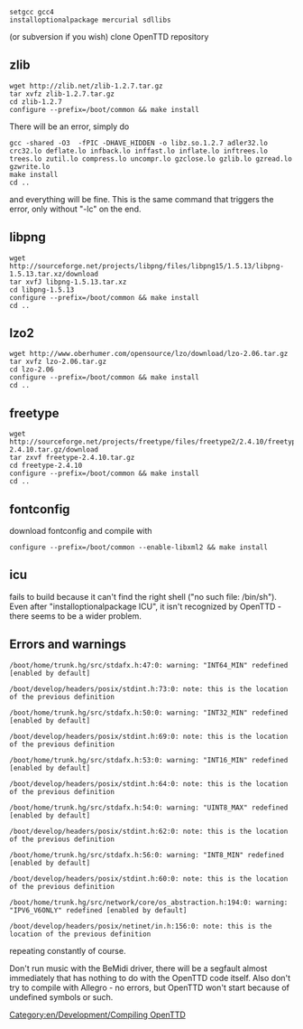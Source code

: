 <pre>setgcc gcc4
installoptionalpackage mercurial sdllibs</pre>

(or subversion if you wish)
clone OpenTTD repository

== zlib ==
<pre>wget http://zlib.net/zlib-1.2.7.tar.gz
tar xvfz zlib-1.2.7.tar.gz
cd zlib-1.2.7
configure --prefix=/boot/common && make install</pre>

There will be an error, simply do

<pre>gcc -shared -O3  -fPIC -DHAVE_HIDDEN -o libz.so.1.2.7 adler32.lo crc32.lo deflate.lo infback.lo inffast.lo inflate.lo inftrees.lo trees.lo zutil.lo compress.lo uncompr.lo gzclose.lo gzlib.lo gzread.lo gzwrite.lo
make install
cd ..</pre>

and everything will be fine. This is the same command that triggers the error, only without "-lc" on the end.

== libpng ==
<pre>wget http://sourceforge.net/projects/libpng/files/libpng15/1.5.13/libpng-1.5.13.tar.xz/download
tar xvfJ libpng-1.5.13.tar.xz
cd libpng-1.5.13
configure --prefix=/boot/common && make install
cd ..</pre>

== lzo2 ==
<pre>wget http://www.oberhumer.com/opensource/lzo/download/lzo-2.06.tar.gz
tar xvfz lzo-2.06.tar.gz
cd lzo-2.06
configure --prefix=/boot/common && make install
cd ..</pre>

== freetype ==
<pre>wget http://sourceforge.net/projects/freetype/files/freetype2/2.4.10/freetype-2.4.10.tar.gz/download
tar zxvf freetype-2.4.10.tar.gz
cd freetype-2.4.10
configure --prefix=/boot/common && make install
cd ..</pre>

== fontconfig ==
download fontconfig and compile with

<pre>configure --prefix=/boot/common --enable-libxml2 && make install</pre>

== icu ==
fails to build because it can't find the right shell ("no such file: /bin/sh"). Even after "installoptionalpackage ICU", it isn't recognized by OpenTTD - there seems to be a wider problem.

== Errors and warnings ==
<pre>/boot/home/trunk.hg/src/stdafx.h:47:0: warning: "INT64_MIN" redefined [enabled by default]

/boot/develop/headers/posix/stdint.h:73:0: note: this is the location of the previous definition

/boot/home/trunk.hg/src/stdafx.h:50:0: warning: "INT32_MIN" redefined [enabled by default]

/boot/develop/headers/posix/stdint.h:69:0: note: this is the location of the previous definition

/boot/home/trunk.hg/src/stdafx.h:53:0: warning: "INT16_MIN" redefined [enabled by default]

/boot/develop/headers/posix/stdint.h:64:0: note: this is the location of the previous definition

/boot/home/trunk.hg/src/stdafx.h:54:0: warning: "UINT8_MAX" redefined [enabled by default]

/boot/develop/headers/posix/stdint.h:62:0: note: this is the location of the previous definition

/boot/home/trunk.hg/src/stdafx.h:56:0: warning: "INT8_MIN" redefined [enabled by default]

/boot/develop/headers/posix/stdint.h:60:0: note: this is the location of the previous definition

/boot/home/trunk.hg/src/network/core/os_abstraction.h:194:0: warning: "IPV6_V6ONLY" redefined [enabled by default]

/boot/develop/headers/posix/netinet/in.h:156:0: note: this is the location of the previous definition</pre>

repeating constantly of course.

Don't run music with the BeMidi driver, there will be a segfault almost immediately that has nothing to do with the OpenTTD code itself. Also don't try to compile with Allegro - no errors, but OpenTTD won't start because of undefined symbols or such.

[[Category:en/Development/Compiling OpenTTD]]